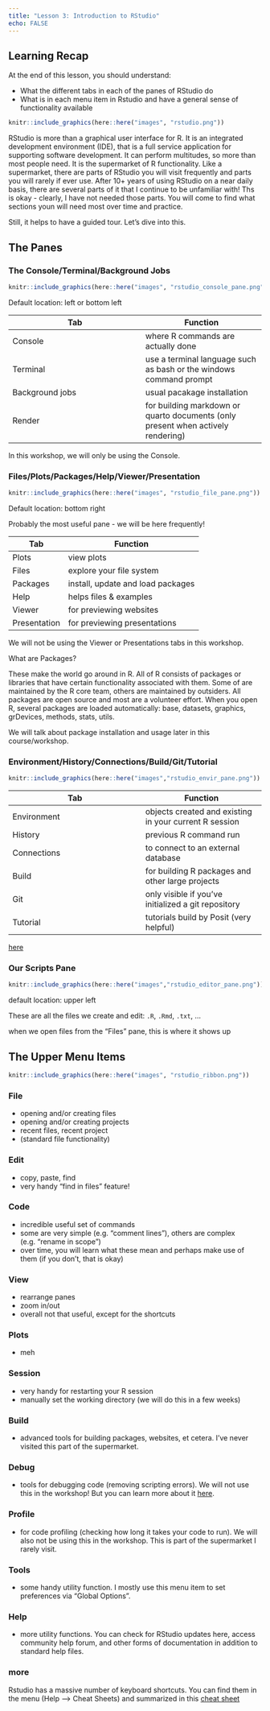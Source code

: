 ```yaml
---
title: "Lesson 3: Introduction to RStudio"
echo: FALSE
---
```


::: {.callout-caution collapse="false"}
## Learning Recap

At the end of this lesson, you should understand: 

* What the different tabs in each of the panes of RStudio do
* What is in each menu item in Rstudio and have a general sense of functionality available
:::

```r
knitr::include_graphics(here::here("images", "rstudio.png"))
```


RStudio is more than a graphical user interface for R. It is an integrated development environment (IDE), that is a full service application for supporting software development. It can perform multitudes, so more than most people need. It is the supermarket of R functionality. Like a supermarket, there are parts of RStudio you will visit frequently and parts you will rarely if ever use. After 10+ years of using RStudio on a near daily basis, there are several parts of it that I continue to be unfamiliar with! Ths is okay - clearly, I have not needed those parts. You will come to find what sections youn will need most over time and practice. 

Still, it helps to have a guided tour.  Let's dive into this. 

## The Panes

### The Console/Terminal/Background Jobs

```r
knitr::include_graphics(here::here("images", "rstudio_console_pane.png"))
```


Default location: left or bottom left

| Tab  | Function |
|----------|---------|
| Console    | where R commands are actually done |
| Terminal    | use a terminal language such as bash or the windows command prompt |
| Background jobs | usual pacakage installation  |
| Render  | for building markdown or quarto documents (only present when actively rendering)|

In this workshop, we will only be using the Console. 

### Files/Plots/Packages/Help/Viewer/Presentation

```r
knitr::include_graphics(here::here("images", "rstudio_file_pane.png"))
```

Default location: bottom right

Probably the most useful pane - we will be here frequently! 

| Tab  | Function |
|----------|---------|
| Plots    | view plots |
| Files    | explore your file system |
| Packages | install, update and load packages |
| Help     | helps files & examples |
| Viewer   | for previewing websites |
| Presentation | for previewing presentations |

We will not be using the Viewer or Presentations tabs in this workshop.

What are Packages?

These make the world go around in R. All of R consists of packages or libraries that have certain functionality associated with them. Some of are maintained by the R core team, others are maintained by outsiders. All packages are open source and most are a volunteer effort. When you open R, several packages are loaded automatically: base, datasets, graphics, grDevices, methods, stats, utils.

We will talk about package installation and usage later in this course/workshop. 

### Environment/History/Connections/Build/Git/Tutorial

```r
knitr::include_graphics(here::here("images","rstudio_envir_pane.png"))
```

| Tab  | Function |
|----------|---------|
| Environment    | objects created and existing in your current R session |
| History    | previous R command run |
| Connections | to connect to an external database |
| Build    | for building R packages and other large projects |
| Git   | only visible if you've initialized a git repository |
| Tutorial | tutorials build by Posit (very helpful) |

[here](more)

### Our Scripts Pane

```r
knitr::include_graphics(here::here("images","rstudio_editor_pane.png"))
```

default location: upper left

These are all the files we create and edit: `.R`, `.Rmd`, `.txt`, ...

when we open files from the "Files" pane, this is where it shows up

## The Upper Menu Items

```r
knitr::include_graphics(here::here("images", "rstudio_ribbon.png"))
```

### File

-  opening and/or creating files  
-  opening and/or creating projects  
-  recent files, recent project  
-  (standard file functionality)  

### Edit

- copy, paste, find
- very handy "find in files" feature!

### Code

- incredible useful set of commands
- some are very simple (e.g. "comment lines"), others are complex (e.g. "rename in scope")
- over time, you will learn what these mean and perhaps make use of them (if you don't, that is okay)


### View

- rearrange panes
- zoom in/out
- overall not that useful, except for the shortcuts

### Plots

- meh

### Session

- very handy for restarting your R session
- manually set the working directory (we will do this in a few weeks)

### Build

- advanced tools for building packages, websites, et cetera. I've never visited this part of the supermarket. 

### Debug

- tools for debugging code (removing scripting errors). We will not use this in the workshop! But you can learn more about it [here](https://support.posit.co/hc/en-us/articles/205612627-Debugging-with-the-RStudio-IDE). 

### Profile

- for code profiling (checking how long it takes your code to run). We will also not be using this in the workshop. This is part of the supermarket I rarely visit. 

### Tools

- some handy utility function. I mostly use this menu item to set preferences via "Global Options".

### Help

- more utility functions. You can check for RStudio updates here, access community help forum, and other forms of documentation in addition to standard help files. 

### more

Rstudio has a massive number of keyboard shortcuts. You can find them in the menu (Help --> Cheat Sheets) and summarized in this [cheat sheet](https://github.com/rstudio/cheatsheets/blob/master/rstudio-ide.pdf)


